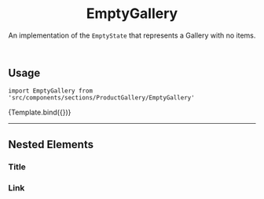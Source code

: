 


<Meta component={EmptyGallery} title="Organisms/EmptyState/EmptyGallery" />


<header>

# EmptyGallery

An implementation of the `EmptyState` that represents a Gallery with no items.

</header>

## Usage

`import EmptyGallery from 'src/components/sections/ProductGallery/EmptyGallery'`

<Canvas>
  <Story name="default">{Template.bind({})}</Story>
</Canvas>

---

## Nested Elements

### Title

<TokenTable>
  <TokenRow
    token="--fs-empty-state-title-margin-bottom"
    value="var(--fs-spacing-2)"
  />
  <TokenRow
    token="--fs-empty-state-title-color"
    value="var(--fs-color-disabled-text)"
    isColor
  />
  <TokenRow token="--fs-empty-state-title-size" value="var(--fs-text-size-3)" />
</TokenTable>

### Link

<TokenTable>
  <TokenRow token="--fs-empty-state-link-min-width" value="11.875rem" />
</TokenTable>
